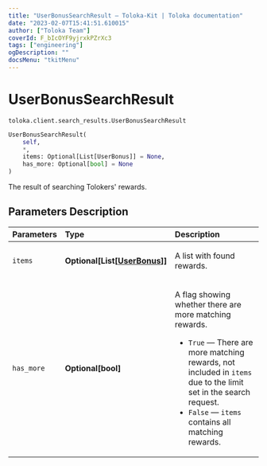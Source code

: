 ```yaml
---
title: "UserBonusSearchResult — Toloka-Kit | Toloka documentation"
date: "2023-02-07T15:41:51.610015"
author: ["Toloka Team"]
coverId: F_bIcOYF9yjrxkPZrXc3
tags: ["engineering"]
ogDescription: ""
docsMenu: "tkitMenu"
---
```


# UserBonusSearchResult
`toloka.client.search_results.UserBonusSearchResult`

```python
UserBonusSearchResult(
    self,
    *,
    items: Optional[List[UserBonus]] = None,
    has_more: Optional[bool] = None
)
```

The result of searching Tolokers' rewards.

## Parameters Description

| Parameters | Type | Description |
| :----------| :----| :-----------|
`items`|**Optional\[List\[[UserBonus](/docs-new/toloka-kit/reference/toloka.client.user_bonus.UserBonus)\]\]**|<p>A list with found rewards.</p>
`has_more`|**Optional\[bool\]**|<p>A flag showing whether there are more matching rewards.</p> <ul> <li>`True` — There are more matching rewards, not included in `items` due to the limit set in the search request.</li> <li>`False` — `items` contains all matching rewards.</li> </ul>
